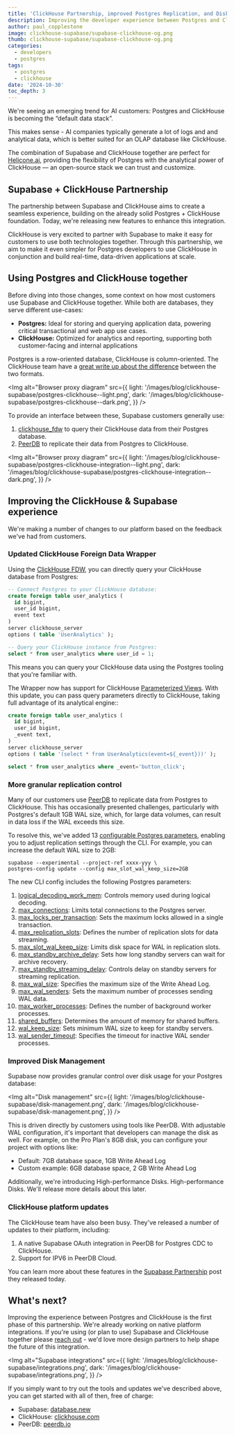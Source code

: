 ```yaml
---
title: 'ClickHouse Partnership, improved Postgres Replication, and Disk Management'
description: Improving the developer experience between Postgres and ClickHouse.
author: paul_copplestone
image: clickhouse-supabase/supabase-clickhouse-og.png
thumb: clickhouse-supabase/supabase-clickhouse-og.png
categories:
  - developers
  - postgres
tags:
  - postgres
  - clickhouse
date: '2024-10-30'
toc_depth: 3
---
```


We're seeing an emerging trend for AI customers: Postgres and ClickHouse is becoming the “default data stack”.

This makes sense - AI companies typically generate a lot of logs and and analytical data, which is better suited for an OLAP database like ClickHouse.

<Quote img="justin-torre.png" caption="Justin Torre, CTO @ Helicone.ai">

The combination of Supabase and ClickHouse together are perfect for [Helicone.ai](https://helicone.ai), providing the flexibility of Postgres with the analytical power of ClickHouse — an open-source stack we can trust and customize.

</Quote>

## Supabase + ClickHouse Partnership

The partnership between Supabase and ClickHouse aims to create a seamless experience, building on the already solid Postgres + ClickHouse foundation. Today, we're releasing new features to enhance this integration.

<Quote img="aaron-katz.jpg" caption="Aaron Katz, CEO @ ClickHouse Inc.">

ClickHouse is very excited to partner with Supabase to make it easy for customers to use both technologies together. Through this partnership, we aim to make it even simpler for Postgres developers to use ClickHouse in conjunction and build real-time, data-driven applications at scale.

</Quote>

## Using Postgres and ClickHouse together

Before diving into those changes, some context on how most customers use Supabase and ClickHouse together. While both are databases, they serve different use-cases:

- **Postgres:** Ideal for storing and querying application data, powering critical transactional and web app use cases.
- **ClickHouse:** Optimized for analytics and reporting, supporting both customer-facing and internal applications

Postgres is a row-oriented database, ClickHouse is column-oriented. The ClickHouse team have a [great write up about the difference](https://clickhouse.com/docs/en/intro#row-oriented-vs-column-oriented-storage) between the two formats.

<Img
  alt="Browser proxy diagram"
  src={{
    light: '/images/blog/clickhouse-supabase/postgres-clickhouse--light.png',
    dark: '/images/blog/clickhouse-supabase/postgres-clickhouse--dark.png',
  }}
/>

To provide an interface between these, Supabase customers generally use:

1. [clickhouse_fdw](https://supabase.com/docs/guides/database/extensions/wrappers/clickhouse) to query their ClickHouse data from their Postgres database.
2. [PeerDB](https://www.peerdb.io/) to replicate their data from Postgres to ClickHouse.

<Img
  alt="Browser proxy diagram"
  src={{
    light: '/images/blog/clickhouse-supabase/postgres-clickhouse-integration--light.png',
    dark: '/images/blog/clickhouse-supabase/postgres-clickhouse-integration--dark.png',
  }}
/>

## Improving the ClickHouse & Supabase experience

We're making a number of changes to our platform based on the feedback we've had from customers.

### Updated ClickHouse Foreign Data Wrapper

Using the [ClickHouse FDW](https://fdw.dev/catalog/clickhouse/), you can directly query your ClickHouse database from Postgres:

```sql
-- Connect Postgres to your ClickHouse database:
create foreign table user_analytics (
  id bigint,
  user_id bigint,
  event text
)
server clickhouse_server
options ( table 'UserAnalytics' );

-- Query your ClickHouse instance from Postgres:
select * from user_analytics where user_id = 1;
```

This means you can query your ClickHouse data using the Postgres tooling that you're familiar with.

The Wrapper now has support for ClickHouse [Parameterized Views](https://clickhouse.com/docs/en/sql-reference/statements/create/view#parameterized-view). With this update, you can pass query parameters directly to ClickHouse, taking full advantage of its analytical engine::

```sql
create foreign table user_analytics (
  id bigint,
  user_id bigint,
  _event text,
)
server clickhouse_server
options ( table '(select * from UserAnalytics(event=${_event}))' );

select * from user_analytics where _event='button_click';
```

### More granular replication control

Many of our customers use [PeerDB](https://www.peerdb.io/) to replicate data from Postgres to ClickHouse. This has occasionally presented challenges, particularly with Postgres's default 1GB WAL size, which, for large data volumes, can result in data loss if the WAL exceeds this size.

To resolve this, we've added 13 [configurable Postgres parameters](/docs/guides/database/custom-postgres-config), enabling you to adjust replication settings through the CLI. For example, you can increase the default WAL size to 2GB:

```
supabase --experimental --project-ref xxxx-yyy \
postgres-config update --config max_slot_wal_keep_size=2GB
```

The new CLI config includes the following Postgres parameters:

1. [logical_decoding_work_mem](https://www.postgresql.org/docs/current/runtime-config-resource.html#GUC-LOGICAL-DECODING-WORK-MEM): Controls memory used during logical decoding.
2. [max_connections](https://www.postgresql.org/docs/current/runtime-config-connection.html#GUC-MAX-CONNECTIONS): Limits total connections to the Postgres server.
3. [max_locks_per_transaction](https://www.postgresql.org/docs/current/runtime-config-locks.html#GUC-MAX-LOCKS-PER-TRANSACTION): Sets the maximum locks allowed in a single transaction.
4. [max_replication_slots](https://www.postgresql.org/docs/current/runtime-config-replication.html#GUC-MAX-REPLICATION-SLOTS): Defines the number of replication slots for data streaming.
5. [max_slot_wal_keep_size](https://www.postgresql.org/docs/current/runtime-config-replication.html#GUC-MAX-SLOT-WAL-KEEP-SIZE): Limits disk space for WAL in replication slots.
6. [max_standby_archive_delay](https://www.postgresql.org/docs/current/runtime-config-replication.html#GUC-MAX-STANDBY-ARCHIVE-DELAY): Sets how long standby servers can wait for archive recovery.
7. [max_standby_streaming_delay](https://www.postgresql.org/docs/current/runtime-config-replication.html#GUC-MAX-STANDBY-STREAMING-DELAY): Controls delay on standby servers for streaming replication.
8. [max_wal_size](https://www.postgresql.org/docs/current/runtime-config-wal.html#GUC-MAX-WAL-SIZE): Specifies the maximum size of the Write Ahead Log.
9. [max_wal_senders](https://www.postgresql.org/docs/current/runtime-config-replication.html#GUC-MAX-WAL-SENDERS): Sets the maximum number of processes sending WAL data.
10. [max_worker_processes](https://www.postgresql.org/docs/current/runtime-config-resource.html#GUC-MAX-WORKER-PROCESSES): Defines the number of background worker processes.
11. [shared_buffers](https://www.postgresql.org/docs/current/runtime-config-resource.html#GUC-SHARED-BUFFERS): Determines the amount of memory for shared buffers.
12. [wal_keep_size](https://www.postgresql.org/docs/current/runtime-config-replication.html#GUC-WAL-KEEP-SIZE): Sets minimum WAL size to keep for standby servers.
13. [wal_sender_timeout](https://www.postgresql.org/docs/current/runtime-config-replication.html#GUC-WAL-SENDER-TIMEOUT): Specifies the timeout for inactive WAL sender processes.

### Improved Disk Management

Supabase now provides granular control over disk usage for your Postgres database:

<Img
  alt="Disk management"
  src={{
    light: '/images/blog/clickhouse-supabase/disk-management.png',
    dark: '/images/blog/clickhouse-supabase/disk-management.png',
  }}
/>

This is driven directly by customers using tools like PeerDB. With adjustable WAL configuration, it's important that developers can manage the disk as well. For example, on the Pro Plan's 8GB disk, you can configure your project with options like:

- Default: 7GB database space, 1GB Write Ahead Log
- Custom example: 6GB database space, 2 GB Write Ahead Log

Additionally, we're introducing High-performance Disks. High-performance Disks. We'll release more details about this later.

### ClickHouse platform updates

The ClickHouse team have also been busy. They've released a number of updates to their platform, including:

1. A native Supabase OAuth integration in PeerDB for Postgres CDC to ClickHouse.
2. Support for IPV6 in PeerDB Cloud.

You can learn more about these features in the [Supabase Partnership](https://clickhouse.com/blog/supabase-partnership-native-postgres-replication-clickhouse-fdw) post they released today.

## What's next?

Improving the experience between Postgres and ClickHouse is the first phase of this partnership. We're already working on native platform integrations. If you're using (or plan to use) Supabase and ClickHouse together please [reach out](https://supabase.com/enterprise) - we'd love more design partners to help shape the future of this integration.

<Img
  alt="Supabase integrations"
  src={{
    light: '/images/blog/clickhouse-supabase/integrations.png',
    dark: '/images/blog/clickhouse-supabase/integrations.png',
  }}
/>

If you simply want to try out the tools and updates we've described above, you can get started with all of then, free of charge:

- Supabase: [database.new](https://database.new)
- ClickHouse: [clickhouse.com](https://clickhouse.com/)
- PeerDB: [peerdb.io](https://www.peerdb.io/)
